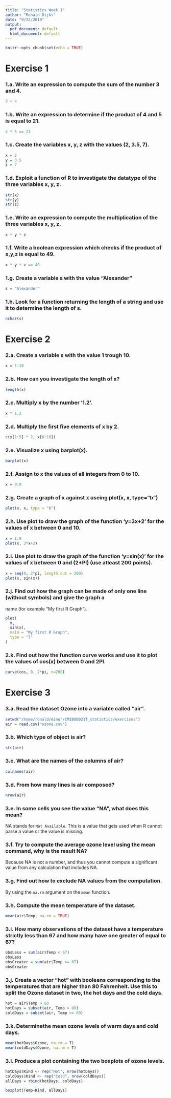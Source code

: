```yaml
---
title: "Statistics Week 1"
author: "Ronald Dijks"
date: "9/22/2019"
output:
  pdf_document: default
  html_document: default
---
```


```r
knitr::opts_chunk$set(echo = TRUE)
```

# Exercise 1

### 1.a. Write an expression to compute the sum of the number 3 and 4.
```r
3 + 4
```

### 1.b. Write an expression to determine if the product of 4 and 5 is equal to 21.
```r
4 * 5 == 21
```

### 1.c. Create the variables x, y, z with the values (2, 3.5, 7).
```r
x = 2
y = 3.5
z = 7
```

### 1.d. Exploit a function of R to investigate the datatype of the three variables x, y, z.
```r
str(x)
str(y)
str(z)
```

### 1.e. Write an expression to compute the multiplication of the three variables x, y, z.
```r
x * y * z
```

### 1.f. Write a boolean expression which checks if the product of x,y,z is equal to 49.
```r
x * y * z == 49
```

### 1.g. Create a variable s with the value "Alexander"
```r
s = "Alexander"
```

### 1.h. Look for a function returning the length of a string and use it to determine the length of s.
```r
nchar(s)
```

# Exercise 2

### 2.a. Create a variable x with the value 1 trough 10.
```r
x = 1:10
```

### 2.b. How can you investigate the length of x?
```r
length(x)
```

### 2.c. Multiply x by the number '1.2'.
```r
x * 1.2
```

### 2.d. Multiply the first five elements of x by 2.
```r
c(x[1:5] * 2, x[6:10])
```

### 2.e. Visualize x using barplot(x).
```r
barplot(x)
```

### 2.f. Assign to x the values of all integers from 0 to 10.
```r
x = 0:9
```

### 2.g. Create a graph of x against x useing plot(x, x, type="b")
```r
plot(x, x, type = "b")
```

### 2.h. Use plot to draw the graph of the function 'y=3x+2' for the values of x between 0 and 10.
```r
x = 1:9
plot(x, 3*x+2)
```

### 2.i. Use plot to draw the graph of the function 'y=sin(x)' for the values of x between 0 and (2*PI) (use atleast 200 points).
```r
x = seq(0, 2*pi, length.out = 200)
plot(x, sin(x))
```

### 2.j. Find out how the graph can be made of only one line (without symbols) and give the graph a
name (for example "My first R Graph").
```r
plot(
  x, 
  sin(x), 
  main = "My first R Graph",
  type = "l"
)
```

### 2.k. Find out how the function curve works and use it to plot the values of cos(x) between 0 and 2PI.
```r
curve(cos, 0, 2*pi, n=200)
```

# Exercise 3

### 3.a. Read the dataset Ozone into a variable called "air".
```r
setwd("/home/ronald/minor/CMIBOD021T_statistics/exercises")
air = read.csv("ozone.csv")
```

### 3.b. Which type of object is air?
```r
str(air)
```

### 3.c. What are the names of the columns of air?
```r
colnames(air)
```

### 3.d. From how many lines is air composed?
```r
nrow(air)
```

### 3.e. In some cells you see the value "NA", what does this mean?
NA stands for `Not Available`. This is a value that gets used when R cannot parse a value or the value is missing.

### 3.f. Try to compute the average ozone level using the mean command, why is the result NA?
Because NA is not a number, and thus you cannot compute a significant value from any calculation that includes NA.

### 3.g. Find out how to exclude NA values from the computation.
By using the `na.rm` argument on the `mean` function.

### 3.h. Compute the mean temperature of the dataset.
```r
mean(air$Temp, na.rm = TRUE)
```

### 3.i. How many observations of the dataset have a temperature strictly less than 67 and how many have one greater of equal to 67?
```r
obsLess = sum(air$Temp < 67)
obsLess
obsGreater = sum(air$Temp >= 67)
obsGreater
```

### 3.j. Create a vector "hot" with booleans corresponding to the temperatures that are higher than 80 Fahrenheit. Use this to split the Ozone dataset in two, the hot days and the cold days.
```r
hot = air$Temp > 80
hotDays = subset(air, Temp > 80)
coldDays = subset(air, Temp <= 80)
```

### 3.k. Determinethe mean ozone levels of warm days and cold days.
```r
mean(hotDays$Ozone, na.rm = T)
mean(coldDays$Ozone, na.rm = T)
```

### 3.l. Produce a plot containing the two boxplots of ozone levels.
```r
hotDays$Kind <- rep("Hot", nrow(hotDays))
coldDays$Kind <- rep("Cold", nrow(coldDays))
allDays = rbind(hotDays, coldDays)

boxplot(Temp~Kind, allDays)
```

